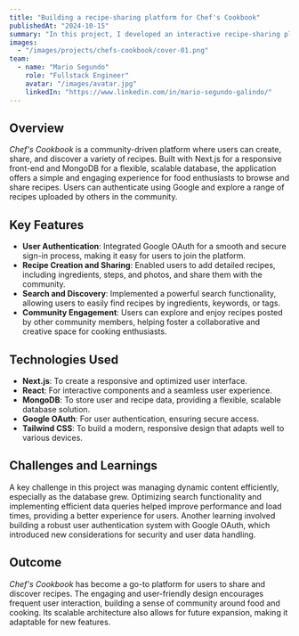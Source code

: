 ```yaml
---
title: "Building a recipe-sharing platform for Chef's Cookbook"
publishedAt: "2024-10-15"
summary: "In this project, I developed an interactive recipe-sharing platform using Next.js and MongoDB, where users can create, share, and discover recipes."
images:
  - "/images/projects/chefs-cookbook/cover-01.png"
team:
  - name: "Mario Segundo"
    role: "Fullstack Engineer"
    avatar: "/images/avatar.jpg"
    linkedIn: "https://www.linkedin.com/in/mario-segundo-galindo/"
---
```


## Overview

*Chef's Cookbook* is a community-driven platform where users can create, share, and discover a variety of recipes. Built with Next.js for a responsive front-end and MongoDB for a flexible, scalable database, the application offers a simple and engaging experience for food enthusiasts to browse and share recipes. Users can authenticate using Google and explore a range of recipes uploaded by others in the community.

## Key Features

- **User Authentication**: Integrated Google OAuth for a smooth and secure sign-in process, making it easy for users to join the platform.
- **Recipe Creation and Sharing**: Enabled users to add detailed recipes, including ingredients, steps, and photos, and share them with the community.
- **Search and Discovery**: Implemented a powerful search functionality, allowing users to easily find recipes by ingredients, keywords, or tags.
- **Community Engagement**: Users can explore and enjoy recipes posted by other community members, helping foster a collaborative and creative space for cooking enthusiasts.

## Technologies Used

- **Next.js**: To create a responsive and optimized user interface.
- **React**: For interactive components and a seamless user experience.
- **MongoDB**: To store user and recipe data, providing a flexible, scalable database solution.
- **Google OAuth**: For user authentication, ensuring secure access.
- **Tailwind CSS**: To build a modern, responsive design that adapts well to various devices.

## Challenges and Learnings

A key challenge in this project was managing dynamic content efficiently, especially as the database grew. Optimizing search functionality and implementing efficient data queries helped improve performance and load times, providing a better experience for users. Another learning involved building a robust user authentication system with Google OAuth, which introduced new considerations for security and user data handling.

## Outcome

*Chef's Cookbook* has become a go-to platform for users to share and discover recipes. The engaging and user-friendly design encourages frequent user interaction, building a sense of community around food and cooking. Its scalable architecture also allows for future expansion, making it adaptable for new features.
